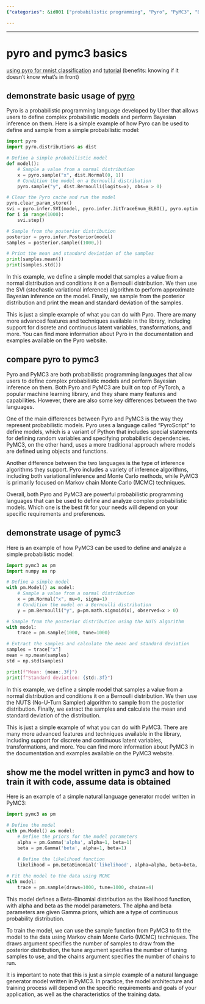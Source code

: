```yaml
---
{"categories": &id001 ["probabilistic programming", "Pyro", "PyMC3", "Beta-Binomial likelihoods", "MCMC techniques", "Gamma priors", "model creation"], "category": "Probabilistic Programming", "date": "2022-12-18 19:35:17", "description": "Pyro and PyMC3 are programming languages designed for probabilistic programming. PyMC3, in particular, utilizes Beta-Binomial likelihoods, Markov Chain Monte Carlo (MCMC) techniques, and Gamma priors for creating models, sampling data, and calculating statistics.", "tags": *id001, "title": "pyro and pymc3 basics"}

---
```


------

# pyro and pymc3 basics

[using pyro for mnist classification](https://github.com/paraschopra/bayesian-neural-network-mnist) and [tutorial](https://towardsdatascience.com/making-your-neural-network-say-i-dont-know-bayesian-nns-using-pyro-and-pytorch-b1c24e6ab8cd) (benefits: knowing if it doesn't know what's in front)

## demonstrate basic usage of [pyro](http://pyro.ai/examples/intro_long.html)
Pyro is a probabilistic programming language developed by Uber that allows users to define complex probabilistic models and perform Bayesian inference on them. Here is a simple example of how Pyro can be used to define and sample from a simple probabilistic model:

```python
import pyro
import pyro.distributions as dist

# Define a simple probabilistic model
def model():
    # Sample a value from a normal distribution
    x = pyro.sample("x", dist.Normal(0, 1))
    # Condition the model on a Bernoulli distribution
    pyro.sample("y", dist.Bernoulli(logits=x), obs=x > 0)

# Clear the Pyro cache and run the model
pyro.clear_param_store()
svi = pyro.infer.SVI(model, pyro.infer.JitTraceEnum_ELBO(), pyro.optim.Adam({"lr": 0.01}))
for i in range(1000):
    svi.step()

# Sample from the posterior distribution
posterior = pyro.infer.Posterior(model)
samples = posterior.sample((1000,))

# Print the mean and standard deviation of the samples
print(samples.mean())
print(samples.std())
```

In this example, we define a simple model that samples a value from a normal distribution and conditions it on a Bernoulli distribution. We then use the SVI (stochastic variational inference) algorithm to perform approximate Bayesian inference on the model. Finally, we sample from the posterior distribution and print the mean and standard deviation of the samples.

This is just a simple example of what you can do with Pyro. There are many more advanced features and techniques available in the library, including support for discrete and continuous latent variables, transformations, and more. You can find more information about Pyro in the documentation and examples available on the Pyro website.


## compare pyro to pymc3
Pyro and PyMC3 are both probabilistic programming languages that allow users to define complex probabilistic models and perform Bayesian inference on them. Both Pyro and PyMC3 are built on top of PyTorch, a popular machine learning library, and they share many features and capabilities. However, there are also some key differences between the two languages.

One of the main differences between Pyro and PyMC3 is the way they represent probabilistic models. Pyro uses a language called "PyroScript" to define models, which is a variant of Python that includes special statements for defining random variables and specifying probabilistic dependencies. PyMC3, on the other hand, uses a more traditional approach where models are defined using objects and functions.

Another difference between the two languages is the type of inference algorithms they support. Pyro includes a variety of inference algorithms, including both variational inference and Monte Carlo methods, while PyMC3 is primarily focused on Markov chain Monte Carlo (MCMC) techniques.

Overall, both Pyro and PyMC3 are powerful probabilistic programming languages that can be used to define and analyze complex probabilistic models. Which one is the best fit for your needs will depend on your specific requirements and preferences.


## demonstrate usage of pymc3
Here is an example of how PyMC3 can be used to define and analyze a simple probabilistic model:

```python
import pymc3 as pm
import numpy as np

# Define a simple model
with pm.Model() as model:
    # Sample a value from a normal distribution
    x = pm.Normal("x", mu=0, sigma=1)
    # Condition the model on a Bernoulli distribution
    y = pm.Bernoulli("y", p=pm.math.sigmoid(x), observed=x > 0)

# Sample from the posterior distribution using the NUTS algorithm
with model:
    trace = pm.sample(1000, tune=1000)

# Extract the samples and calculate the mean and standard deviation
samples = trace["x"]
mean = np.mean(samples)
std = np.std(samples)

print(f"Mean: {mean:.3f}")
print(f"Standard deviation: {std:.3f}")
```
In this example, we define a simple model that samples a value from a normal distribution and conditions it on a Bernoulli distribution. We then use the NUTS (No-U-Turn Sampler) algorithm to sample from the posterior distribution. Finally, we extract the samples and calculate the mean and standard deviation of the distribution.

This is just a simple example of what you can do with PyMC3. There are many more advanced features and techniques available in the library, including support for discrete and continuous latent variables, transformations, and more. You can find more information about PyMC3 in the documentation and examples available on the PyMC3 website.

## show me the model written in pymc3 and how to train it with code, assume data is obtained
Here is an example of a simple natural language generator model written in PyMC3:

```python
import pymc3 as pm

# Define the model
with pm.Model() as model:
    # Define the priors for the model parameters
    alpha = pm.Gamma('alpha', alpha=1, beta=1)
    beta = pm.Gamma('beta', alpha=1, beta=1)
    
    # Define the likelihood function
    likelihood = pm.BetaBinomial('likelihood', alpha=alpha, beta=beta, observed=data)

# Fit the model to the data using MCMC
with model:
    trace = pm.sample(draws=1000, tune=1000, chains=4)
```

This model defines a Beta-Binomial distribution as the likelihood function, with alpha and beta as the model parameters. The alpha and beta parameters are given Gamma priors, which are a type of continuous probability distribution.

To train the model, we can use the sample function from PyMC3 to fit the model to the data using Markov chain Monte Carlo (MCMC) techniques. The draws argument specifies the number of samples to draw from the posterior distribution, the tune argument specifies the number of tuning samples to use, and the chains argument specifies the number of chains to run.

It is important to note that this is just a simple example of a natural language generator model written in PyMC3. In practice, the model architecture and training process will depend on the specific requirements and goals of your application, as well as the characteristics of the training data.






